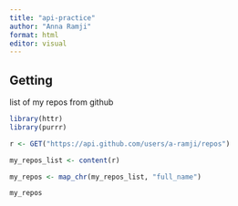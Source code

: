 ```yaml
---
title: "api-practice"
author: "Anna Ramji"
format: html
editor: visual
---
```


## Getting 

list of my repos from github

```r
library(httr)
library(purrr)
```

```r
r <- GET("https://api.github.com/users/a-ramji/repos")

my_repos_list <- content(r)

my_repos <- map_chr(my_repos_list, "full_name")

my_repos
```
